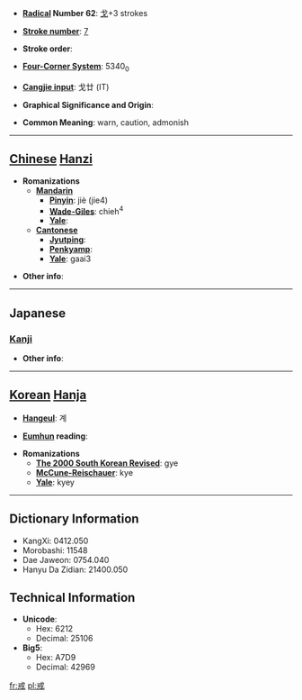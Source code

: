 * '''[[Wiktionary:Chinese radical index| Radical]] Number 62''': [[Wiktionary:Chinese radical index 戈|戈]]+3 strokes

* '''[[Wiktionary:Chinese total strokes index|Stroke number]]''': [[Wiktionary:Chinese total strokes index 7|7]]

* '''Stroke order''': 

* '''[[Wiktionary:Chinese four corner index|Four-Corner System]]''': 5340<sub>0</sub>

* '''[[Wiktionary:Chinese Cangjie index|Cangjie input]]''': 戈廿 (IT)

* '''Graphical Significance and Origin''': 

* '''Common Meaning''': warn, caution, admonish

----

== [[Chinese]] [[Hanzi]] ==

* '''Romanizations'''
** '''[[Mandarin]]'''
*** '''[[Pinyin]]''': jiè (jie4)
*** '''[[Wade-Giles]]''': chieh<sup>4</sup>
*** '''[[Yale]]''': 
** '''[[Cantonese]]'''
*** '''[[Jyutping]]''':
*** '''[[Penkyamp]]''': 
*** '''[[Yale]]''': gaai3

* '''Other info''': 

----

==Japanese==
===[[Kanji]]===
{{kanji|on readings=[[かい]] (kai)|kun readings=[[いましめる]] (imashimeru), [[いましめ]] (imashime)}}

* '''Other info''':  

----

== [[Korean]] [[Hanja]] ==

* '''[[Hangeul]]''': 계

* '''[[Eumhun]] reading''': 

* '''Romanizations'''
** '''[[The 2000 South Korean Revised Romanization|The 2000 South Korean Revised]]''': gye
** '''[[McCune-Reischauer]]''': kye
** '''[[Yale]]''': kyey

----

== Dictionary Information ==

* KangXi: 0412.050
* Morobashi: 11548
* Dae Jaweon: 0754.040
* Hanyu Da Zidian: 21400.050

== Technical Information ==

* '''Unicode''':
** Hex: 6212
** Decimal: 25106
* '''Big5''':
** Hex: A7D9
** Decimal: 42969

[[fr:戒]]
[[pl:戒]]